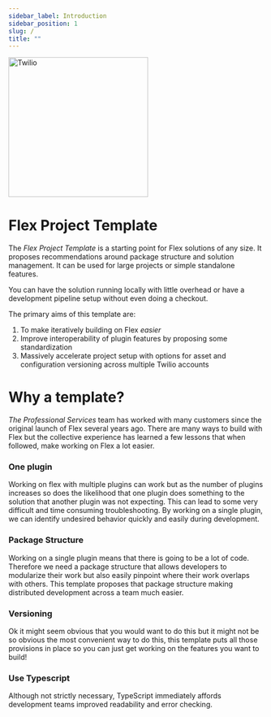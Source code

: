 ```yaml
---
sidebar_label: Introduction
sidebar_position: 1
slug: /
title: ""
---
```


<a href="https://www.twilio.com">
  <img
    src="https://static0.twilio.com/marketing/bundles/marketing/img/logos/wordmark-red.svg"
    alt="Twilio"
    width="275"
  />
</a>

# Flex Project Template

The _Flex Project Template_ is a starting point for Flex solutions of any size. It proposes recommendations around package structure and solution management. It can be used for large projects or simple standalone features.

You can have the solution running locally with little overhead or have a development pipeline setup without even doing a checkout.

The primary aims of this template are:

1. To make iteratively building on Flex _easier_
2. Improve interoperability of plugin features by proposing some standardization
3. Massively accelerate project setup with options for asset and configuration versioning across multiple Twilio accounts

# Why a template?

_The Professional Services_ team has worked with many customers since the original launch of Flex several years ago. There are many ways to build with Flex but the collective experience has learned a few lessons that when followed, make working on Flex a lot easier.

### **One plugin**

Working on flex with multiple plugins can work but as the number of plugins increases so does the likelihood that one plugin does something to the solution that another plugin was not expecting. This can lead to some very difficult and time consuming troubleshooting. By working on a single plugin, we can identify undesired behavior quickly and easily during development.

### **Package Structure**

Working on a single plugin means that there is going to be a lot of code. Therefore we need a package structure that allows developers to modularize their work but also easily pinpoint where their work overlaps with others. This template proposes that package structure making distributed development across a team much easier.

### **Versioning**

Ok it might seem obvious that you would want to do this but it might not be so obvious the most convenient way to do this, this template puts all those provisions in place so you can just get working on the features you want to build!

### **Use Typescript**

Although not strictly necessary, TypeScript immediately affords development teams improved readability and error checking.
